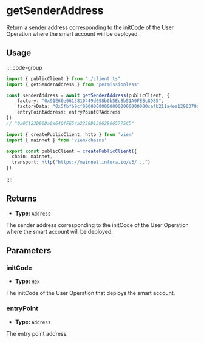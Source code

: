 
<VersionWarning version="0.2" />

# getSenderAddress

Return a sender address corresponding to the initCode of the User Operation where the smart account will be deployed.

## Usage

::::code-group

```ts [example.ts]
import { publicClient } from "./client.ts"
import { getSenderAddress } from "permissionless"

const senderAddress = await getSenderAddress(publicClient, {
    factory: "0x91E60e0613810449d098b0b5Ec8b51A0FE8c8985",
    factoryData: "0x5fbfb9cf000000000000000000000000cafb211a4ea1290370d43732fed4da817a2e11ed0000000000000000000000000000000000000000000000000000000000000000"
    entryPointAddress: entryPoint07Address
})
// "0x0C123D90Da0a640fFE54a2359D159629065775C5"
```

```ts [client.ts]
import { createPublicClient, http } from 'viem'
import { mainnet } from 'viem/chains'

export const publicClient = createPublicClient({ 
  chain: mainnet,
  transport: http("https://mainnet.infura.io/v3/...")
})
```

::::

## Returns

- **Type:** `Address`

The sender address corresponding to the initCode of the User Operation where the smart account will be deployed.

## Parameters

### initCode

- **Type:** `Hex`

The initCode of the User Operation that deploys the smart account.

### entryPoint

- **Type:** `Address`

The entry point address.